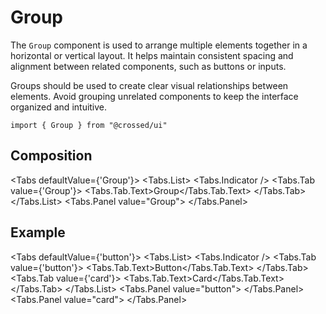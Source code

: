 
<Meta of={GroupStories} />

# Group

The `Group` component is used to arrange multiple elements together in a horizontal or vertical layout.
It helps maintain consistent spacing and alignment between related components, such as buttons or inputs.

Groups should be used to create clear visual relationships between elements. Avoid grouping unrelated components to keep the interface organized and intuitive.

```tsx
import { Group } from "@crossed/ui"
```

## Composition

<Tabs defaultValue={'Group'}>
  <Tabs.List>
    <Tabs.Indicator />
    <Tabs.Tab value={'Group'}>
      <Tabs.Tab.Text>Group</Tabs.Tab.Text>
    </Tabs.Tab>
  </Tabs.List>
  <Tabs.Panel value="Group">
    <ArgTypes of={GroupStories.default.component} />
  </Tabs.Panel>
</Tabs>

## Example

<Tabs defaultValue={'button'}>
  <Tabs.List>
    <Tabs.Indicator />
    <Tabs.Tab value={'button'}>
      <Tabs.Tab.Text>Button</Tabs.Tab.Text>
    </Tabs.Tab>
    <Tabs.Tab value={'card'}>
      <Tabs.Tab.Text>Card</Tabs.Tab.Text>
    </Tabs.Tab>
  </Tabs.List>
  <Tabs.Panel value="button">
    <Canvas of={GroupStories.WithButton} />
  </Tabs.Panel>
  <Tabs.Panel value="card">
    <Canvas of={GroupStories.WithCard} />
  </Tabs.Panel>
</Tabs>
